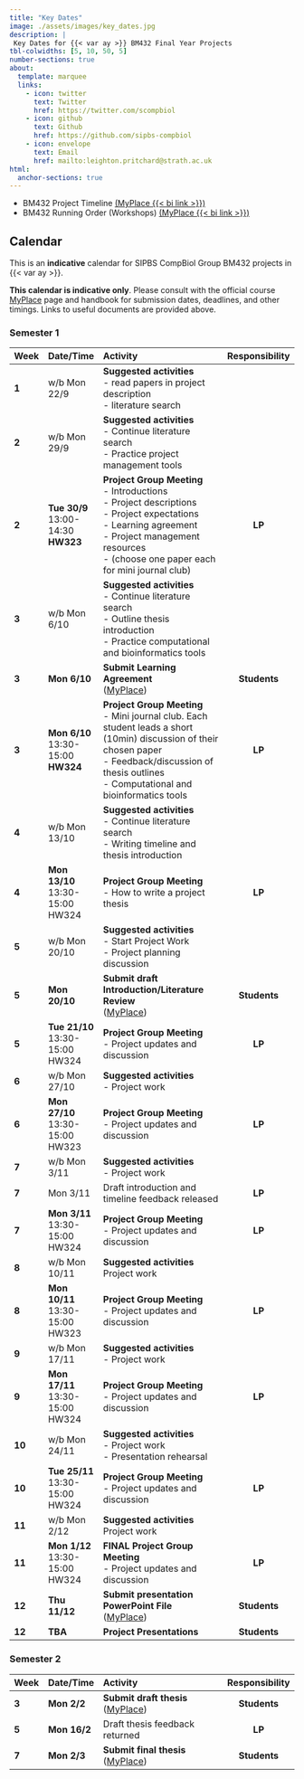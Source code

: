 ```yaml
---
title: "Key Dates"
image: ./assets/images/key_dates.jpg
description: |
 Key Dates for {{< var ay >}} BM432 Final Year Projects
tbl-colwidths: [5, 10, 50, 5]
number-sections: true
about:
  template: marquee
  links:
    - icon: twitter
      text: Twitter
      href: https://twitter.com/scompbiol
    - icon: github
      text: Github
      href: https://github.com/sipbs-compbiol
    - icon: envelope
      text: Email
      href: mailto:leighton.pritchard@strath.ac.uk
html:
  anchor-sections: true      
---
```


- BM432 Project Timeline [(MyPlace {{< bi link >}})]({{< var myplace.timeline >}})
- BM432 Running Order (Workshops) [(MyPlace {{< bi link >}})]({{< var myplace.runningorder >}})

## Calendar

This is an **indicative** calendar for SIPBS CompBiol Group BM432 projects in {{< var ay >}}.

::: {.callout-warning}
**This calendar is indicative only**. Please consult with the official course [MyPlace]({{< var myplace.link >}}) page and handbook for submission dates, deadlines, and other timings. Links to useful documents are provided above.
:::

### Semester 1

| Week  | Date/Time    | Activity                               | Responsibility |
| ----- | :----------- | :------------------------------------- | :------------: |
| **1** | w/b Mon 22/9 | **Suggested activities** <br> - read papers in project description <br> - literature search <br> | |
| **2** | w/b Mon 29/9 | **Suggested activities** <br> - Continue literature search <br> - Practice project management tools | |
| **2** | **Tue 30/9** <br> 13:00-14:30 <br> **HW323** | **Project Group Meeting** <br> - Introductions <br> - Project descriptions <br> - Project expectations <br> - Learning agreement <br> - Project management resources <br> - (choose one paper each for mini journal club) | **LP**
| **3** | w/b Mon 6/10 | **Suggested activities** <br> - Continue literature search <br> - Outline thesis introduction <br> - Practice computational and bioinformatics tools | |
| **3** | **Mon 6/10** | **Submit Learning Agreement** <br> ([MyPlace]({{< var myplace.link >}})) | **Students** |
| **3** | **Mon 6/10** <br> 13:30-15:00 <br> **HW324** | **Project Group Meeting** <br> - Mini journal club. Each student leads a short (10min) discussion of their chosen paper <br> - Feedback/discussion of thesis outlines <br> - Computational and bioinformatics tools |**LP** |
| **4** | w/b Mon 13/10 | **Suggested activities** <br> - Continue literature search <br> - Writing timeline and thesis introduction | |
| **4** | **Mon 13/10** <br> 13:30-15:00 <br> HW324 | **Project Group Meeting**  <br> - How to write a project thesis | **LP** |
| **5** | w/b Mon 20/10 | **Suggested activities** <br> - Start Project Work <br> - Project planning discussion | |
| **5** | **Mon 20/10** | **Submit draft Introduction/Literature Review** <br> ([MyPlace]({{< var myplace.link >}})) | **Students** |
| **5** | **Tue 21/10** <br> 13:30-15:00 <br> HW324 | **Project Group Meeting**  <br> - Project updates and discussion | **LP** |
| **6** | w/b Mon 27/10 | **Suggested activities** <br> - Project work | |
| **6** | **Mon 27/10** <br> 13:30-15:00 <br> HW323 | **Project Group Meeting** <br> - Project updates and discussion | **LP** |
| **7** | w/b Mon 3/11 | **Suggested activities** <br> - Project work | |
| **7** | Mon 3/11 | Draft introduction and timeline feedback released | **LP** |
| **7** | **Mon 3/11** <br> 13:30-15:00 <br> HW324 | **Project Group Meeting** <br> - Project updates and discussion | **LP** |
| **8** | w/b Mon 10/11 | **Suggested activities** <br> Project work | |
| **8** | **Mon 10/11** <br> 13:30-15:00 <br> HW323 | **Project Group Meeting** <br> - Project updates and discussion | **LP** |
| **9** | w/b Mon 17/11 | **Suggested activities** <br> - Project work | |
| **9** | **Mon 17/11** <br> 13:30-15:00 <br> HW324 | **Project Group Meeting** <br> - Project updates and discussion | **LP** |
| **10** | w/b Mon 24/11 | **Suggested activities** <br> - Project work <br> - Presentation rehearsal | |
| **10** | **Tue 25/11** <br> 13:30-15:00 <br> HW324 | **Project Group Meeting** <br> - Project updates and discussion <br> | **LP** |
| **11** | w/b Mon 2/12 | **Suggested activities** <br> Project work | |
| **11** | **Mon 1/12** <br> 13:30-15:00 <br> HW324 | **FINAL Project Group Meeting**  <br> - Project updates and discussion | **LP** |
| **12** | **Thu 11/12** | **Submit presentation PowerPoint File** <br> ([MyPlace]({{< var myplace.link >}})) | **Students** |
| **12** | **TBA** | **Project Presentations** | **Students** |

### Semester 2

| Week  | Date/Time    | Activity                               | Responsibility |
| ----- | :----------- | :------------------------------------- | :------------: |
| **3** | **Mon 2/2** | **Submit draft thesis**  <br> ([MyPlace]({{< var myplace.link >}})) | **Students** |
| **5** | **Mon 16/2** | Draft thesis feedback returned | **LP** |
| **7** | **Mon 2/3** | **Submit final thesis**  <br> ([MyPlace]({{< var myplace.link >}})) | **Students** |